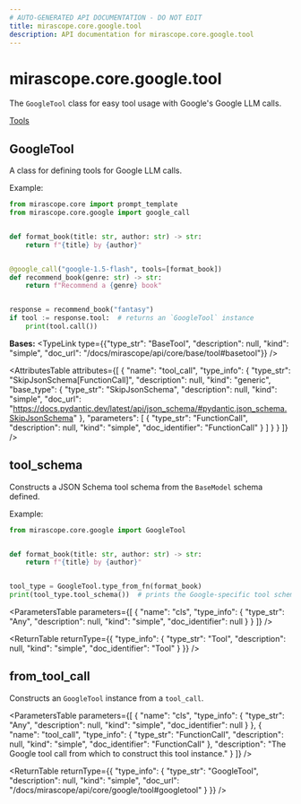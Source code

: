```yaml
---
# AUTO-GENERATED API DOCUMENTATION - DO NOT EDIT
title: mirascope.core.google.tool
description: API documentation for mirascope.core.google.tool
---
```


# mirascope.core.google.tool

The `GoogleTool` class for easy tool usage with Google's Google LLM calls.

<Info title="Usage">

[Tools](/docs/mirascope/learn/tools)

</Info>

## <ApiType type="Class" path="core/google/tool" symbolName="GoogleTool" /> GoogleTool

A class for defining tools for Google LLM calls.

Example:

```python
from mirascope.core import prompt_template
from mirascope.core.google import google_call


def format_book(title: str, author: str) -> str:
    return f"{title} by {author}"


@google_call("google-1.5-flash", tools=[format_book])
def recommend_book(genre: str) -> str:
    return f"Recommend a {genre} book"


response = recommend_book("fantasy")
if tool := response.tool:  # returns an `GoogleTool` instance
    print(tool.call())
```

**Bases:** 
<TypeLink type={{"type_str": "BaseTool", "description": null, "kind": "simple", "doc_url": "/docs/mirascope/api/core/base/tool#basetool"}} />

<AttributesTable
  attributes={[
  {
    "name": "tool_call",
    "type_info": {
      "type_str": "SkipJsonSchema[FunctionCall]",
      "description": null,
      "kind": "generic",
      "base_type": {
        "type_str": "SkipJsonSchema",
        "description": null,
        "kind": "simple",
        "doc_url": "https://docs.pydantic.dev/latest/api/json_schema/#pydantic.json_schema.SkipJsonSchema"
      },
      "parameters": [
        {
          "type_str": "FunctionCall",
          "description": null,
          "kind": "simple",
          "doc_identifier": "FunctionCall"
        }
      ]
    }
  }
]}
/>

## <ApiType type="Function" path="core/google/tool" symbolName="tool_schema" /> tool_schema

Constructs a JSON Schema tool schema from the `BaseModel` schema defined.

Example:
```python
from mirascope.core.google import GoogleTool


def format_book(title: str, author: str) -> str:
    return f"{title} by {author}"


tool_type = GoogleTool.type_from_fn(format_book)
print(tool_type.tool_schema())  # prints the Google-specific tool schema
```

<ParametersTable
  parameters={[
  {
    "name": "cls",
    "type_info": {
      "type_str": "Any",
      "description": null,
      "kind": "simple",
      "doc_identifier": null
    }
  }
]}
/>

<ReturnTable
  returnType={{
  "type_info": {
    "type_str": "Tool",
    "description": null,
    "kind": "simple",
    "doc_identifier": "Tool"
  }
}}
/>


## <ApiType type="Function" path="core/google/tool" symbolName="from_tool_call" /> from_tool_call

Constructs an `GoogleTool` instance from a `tool_call`.

<ParametersTable
  parameters={[
  {
    "name": "cls",
    "type_info": {
      "type_str": "Any",
      "description": null,
      "kind": "simple",
      "doc_identifier": null
    }
  },
  {
    "name": "tool_call",
    "type_info": {
      "type_str": "FunctionCall",
      "description": null,
      "kind": "simple",
      "doc_identifier": "FunctionCall"
    },
    "description": "The Google tool call from which to construct this tool instance."
  }
]}
/>

<ReturnTable
  returnType={{
  "type_info": {
    "type_str": "GoogleTool",
    "description": null,
    "kind": "simple",
    "doc_url": "/docs/mirascope/api/core/google/tool#googletool"
  }
}}
/>



